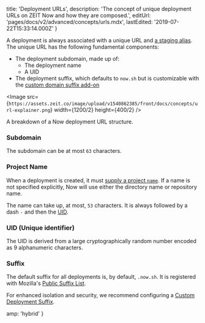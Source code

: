 
  title: 'Deployment URLs',
  description:
    'The concept of unique deployment URLs on ZEIT Now and how they are composed.',
  editUrl: 'pages/docs/v2/advanced/concepts/urls.mdx',
  lastEdited: '2019-07-22T15:33:14.000Z'
}

A deployment is always associated with a unique URL and [a staging alias](/docs/v2/custom-domains#deploying-with-your-domain). The unique URL has the following fundamental components:

- The deployment subdomain, made up of:
  - The deployment name
  - A UID
- The deployment suffix, which defaults to `now.sh` but is customizable with the [custom domain suffix add-on](/docs/v2/platform/add-ons#custom-deployment-suffix)

<Image src={`https://assets.zeit.co/image/upload/v1540862385/front/docs/concepts/url-explainer.png`}
width={1200/2}
height={400/2}
/>
<Caption>A breakdown of a Now deployment URL structure.</Caption>

### Subdomain

The subdomain can be at most `63` characters.

### Project Name

When a deployment is created, it must [supply a project `name`](/docs/v2/deployments/configuration#name). If a name is not specified explicitly, Now will use either the directory name or repository name.

The name can take up, at most, `53` characters. It is always followed by a dash `-` and then the [UID](<#uid-(unique-identifier)>).

### UID (Unique identifier)

The UID is derived from a large cryptographically random number encoded as 9 alphanumeric characters.

### Suffix

The default suffix for all deployments is, by default, `.now.sh`. It is registered with Mozilla's [Public Suffix List](https://publicsuffix.org/).

For enhanced isolation and security, we recommend configuring a [Custom Deployment Suffix](/docs/v2/platform/add-ons#custom-deployment-suffix).


  amp: 'hybrid'
}
